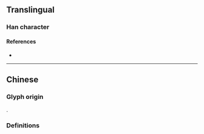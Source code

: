 {{character info}}
==Translingual==

===Han character===
{{Han char|rn=18|rad=刀|as=06|sn=8|four=|canj=KTLN|ids=⿰夹刂}}

====References====
* {{Han ref|kx=0139.251|hdz=10333.041|uh=523E|ud=21054}}

----

==Chinese==

===Glyph origin===
{{Han simp|㓨|f=夾|t=夹}}.

===Definitions===
{{zh-see|㓨}}
